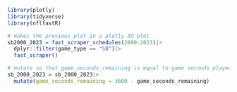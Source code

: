 ```{r,echo=FALSE}
library(plotly)
library(tidyverse)
library(nflfastR)
```



```{r}
# makes the previous plot in a plotly 3d plot
sb2000_2023 = fast_scraper_schedules(2000:2023)|>
  dplyr::filter(game_type == "SB")|>
  fast_scraper()
```



```{r}
# mutate so that game_seconds_remaining is equal to game seconds played using a math function
sb_2000_2023 = sb_2000_2023|>
  mutate(game_seconds_remaining = 3600 - game_seconds_remaining)


```

